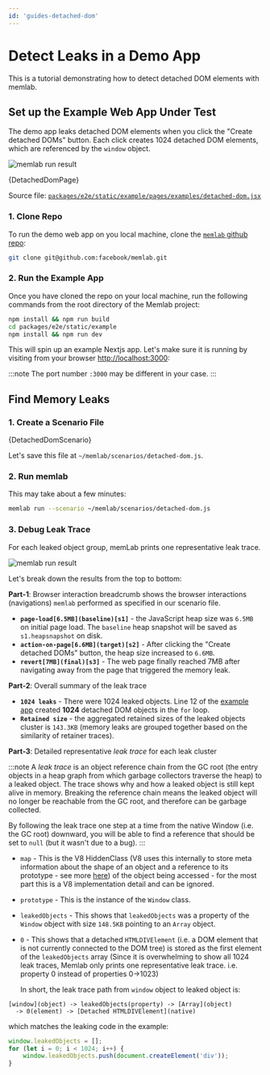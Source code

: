 ```yaml
---
id: 'guides-detached-dom'
---
```



# Detect Leaks in a Demo App

This is a tutorial demonstrating how to detect detached DOM elements with memlab.

## Set up the Example Web App Under Test

The demo app leaks detached DOM elements when you click the
"Create detached DOMs" button.
Each click creates 1024 detached DOM elements, which are referenced
by the `window` object.

![memlab run result](./example-app-1.png)

<CodeBlock showLineNumbers language="jsx">{DetachedDomPage}</CodeBlock>

Source file: [`packages/e2e/static/example/pages/examples/detached-dom.jsx`](../../../packages/e2e/static/example/pages/examples/detached-dom.jsx)

### 1. Clone Repo

To run the demo web app on you local machine, clone the
[`memlab` github repo](https://github.com/facebook/memlab):
```bash
git clone git@github.com:facebook/memlab.git
```

### 2. Run the Example App
Once you have cloned the repo on your local machine, run the following commands
from the root directory of the Memlab project:

```bash
npm install && npm run build
cd packages/e2e/static/example
npm install && npm run dev
```

This will spin up an example Nextjs app. Let's make sure it is
running by visiting from your browser
[http://localhost:3000](http://localhost:3000):

:::note
The port number `:3000` may be different in your case.
:::

## Find Memory Leaks

### 1. Create a Scenario File

<CodeBlock language="jsx">{DetachedDomScenario}</CodeBlock>

Let's save this file at `~/memlab/scenarios/detached-dom.js`.

### 2. Run memlab

This may take about a few minutes:

```bash
memlab run --scenario ~/memlab/scenarios/detached-dom.js
```

### 3. Debug Leak Trace

For each leaked object group, memLab prints one representative leak trace.

![memlab run result](./memlab-result-2.png)

Let's break down the results from the top to bottom:

**Part-1**: Browser interaction breadcrumb shows the browser
interactions (navigations) `memlab` performed as specified in our scenario file.

  * **`page-load[6.5MB](baseline)[s1]`** - the JavaScript heap size was
    `6.5MB` on initial page load. The `baseline` heap snapshot will be saved as
    `s1.heapsnapshot` on disk.
  * **`action-on-page[6.6MB](target)[s2]`** - After clicking the
    "Create detached DOMs" button, the heap size increased to `6.6MB`.
  * **`revert[7MB](final)[s3]`** - The web page finally reached 7MB
    after navigating away from the page that triggered the memory leak.

**Part-2**: Overall summary of the leak trace

  * **`1024 leaks`** - There were 1024 leaked objects.
    Line 12 of the [example app](#set-up-the-example-web-app-under-test)
    created **1024** detached DOM objects in the `for` loop.
  * **`Retained size`** - the aggregated retained sizes of the leaked objects
    cluster is `143.3KB` (memory leaks are grouped together based on the
    similarity of retainer traces).

**Part-3**: Detailed representative *leak trace* for each leak cluster

:::note
A *leak trace* is an object reference chain from the GC root (the entry objects in a heap graph from which garbage collectors traverse the heap) to a leaked object.
The trace shows why and how a leaked object is still kept alive in memory.
Breaking the reference chain means the leaked object will no longer be reachable
from the GC root, and therefore can be garbage collected.

By following the leak trace one step at a time from the native Window (i.e. the GC root) downward, you will be able to find a
reference that should be set to `null` (but it wasn't due to a bug).
:::
  * `map` - This is the V8 HiddenClass (V8 uses this internally to store meta information about the shape of an object and a reference to its prototype - see more [here](https://v8.dev/blog/fast-properties#hiddenclasses-and-descriptorarrays)) of the object being accessed - for the most part this is a V8 implementation detail and can be ignored.
  * `prototype` - This is the instance of the `Window` class.
  * `leakedObjects` - This shows that `leakedObjects` was a property of the
    `Window` object with size `148.5KB` pointing to an `Array` object.
  * `0` - This shows that a detached `HTMLDIVElement` (i.e. a DOM element that is not currently connected to the DOM tree) is stored as the first element of the `leakedObjects` array (Since it is overwhelming to show all 1024 leak traces,
    Memlab only prints one representative leak trace. i.e. property 0 instead of properties 0->1023)

    In short, the leak trace path from `window` object to leaked object is:
```
[window](object) -> leakedObjects(property) -> [Array](object)
  -> 0(element) -> [Detached HTMLDIVElement](native)
```

which matches the leaking code in the example:

```javascript
window.leakedObjects = [];
for (let i = 0; i < 1024; i++) {
    window.leakedObjects.push(document.createElement('div'));
}
```
